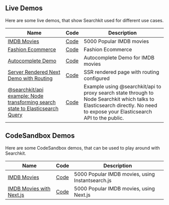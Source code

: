 ## Live Demos

Here are some live demos, that show Searchkit used for different use cases.

| Name | Code | Description |
| --- | --- | --- |
| [IMDB Movies](/demo) | [Code](https://github.com/searchkit/searchkit/tree/main/apps/web/pages/demo.tsx) | 5000 Popular IMDB movies  |
| [Fashion Ecommerce](/demo-ecommerce) | [Code](https://github.com/searchkit/searchkit/tree/main/apps/web/pages/demo-ecommerce.tsx) | Fashion Ecommerce |
| [Autocomplete Demo](/autocomplete) | [Code](https://github.com/searchkit/searchkit/tree/main/apps/web/pages/autocomplete.jsx) | Autocomplete Demo for IMDB movies |
| [Server Rendered Next Demo with Routing](/ssr-demo) | [Code](https://github.com/searchkit/searchkit/tree/main/apps/web/pages/ssr-demo.jsx) | SSR rendered page with routing configured |
| [@searchkit/api example: Node transforming search state to Elasticsearch Query](/node-proxy-demo) | [Code](https://github.com/searchkit/searchkit/tree/main/apps/web/pages/node-proxy-demo.jsx) |Example using @searchkit/api to proxy search state through to Node Searchkit which talks to Elasticsearch directly. No need to expose your Elasticsearch API to the public. |

## CodeSandbox Demos

Here are some CodeSandbox demos, that can be used to play around with Searchkit.

| Name | Code | Description |
| --- | --- | --- |
| [IMDB Movies](https://codesandbox.io/s/beta-instantsearch-js-searchkit-b2oo1u) | [Code](https://codesandbox.io/s/searchkit-imdb-demo-2x0xh) | 5000 Popular IMDB movies, using Instantsearch.js |
| [IMDB Movies with Next.js](https://codesandbox.io/s/beta-react-instantsearch-next-js-searchkit-dxz0v3?file=/pages/index.tsx) | [Code](https://codesandbox.io/s/beta-react-instantsearch-next-js-searchkit-dxz0v3?file=/pages/index.tsx) | 5000 Popular IMDB movies, using Next.js |
